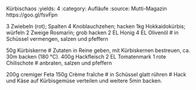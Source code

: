 Kürbischaos
:yields: 4
:category: Aufläufe
:source: Mutti-Magazin https://goo.gl/fsvFpn

3 Zwiebeln (rot); Spalten
4 Knoblauchzehen; hacken
1kg Hokkaidokürbis; würfeln
2 Zweige Rosmarin; grob hacken
2 EL Honig
4 EL Olivenöl
# in Schüssel vermengen, salzen und pfeffern


50g Kürbiskerne
# Zutaten in Reine geben, mit Kürbiskernen bestreuen, ca. 30m backen (180 °C).
400g Hackfleisch
2 EL Tomatenmark
1 rote Chilischote
# anbraten, salzen und pfeffern

200g cremiger Feta
150g Crème fraîche
# in Schüssel glatt rühren
# Hack und Käse auf Kürbisgemüse verteilen und weitere 5min backen.


